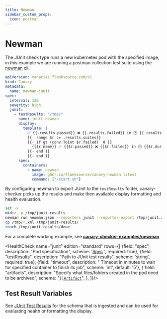 ```yaml
---
title: Newman
sidebar_custom_props:
  icon: postman
---
```


# <Icon name="postman" /> Newman

The JUnit check type runs a new kubernetes pod with the specified image, in this example we are running a postman collection test suite using the [newman](https://github.com/postmanlabs/newman) cli.

```yaml
apiVersion: canaries.flanksource.com/v1
kind: Canary
metadata:
  name: newman-junit
spec:
  interval: 120
  severity: high
  junit:
    - testResults: "/tmp/"
      name: junit-newman
      display:
        template: |
          ✅ {{.results.passed}} ❌ {{.results.failed}} in 🕑 {{.results.duration}}
          {{  range $r := .results.suites}}
          {{- if gt (conv.ToInt $r.failed)  0 }}
            {{$r.name}} ✅ {{$r.passed}} ❌ {{$r.failed}} in 🕑 {{$r.duration}}
          {{- end }}
          {{- end }}
      spec:
        containers:
          - name: newman
            image: ghcr.io/flanksource/canary-newman:latest
            command: ["/start.sh"]
```

By configuring newman to export JUnit to the `testResults` folder, canary-checker picks up the results and make then available display formatting and health evaluation.

```bash title="start.sh"
set -x
mkdir -p /tmp/junit-results
newman run newman.json --reporters junit --reporter-export /tmp/junit.xml
cp /tmp/*.xml /tmp/junit-results/
touch /tmp/junit-results/done
```

For a complete working example, see **[canary-checker-examples/newman](https://github.com/flanksource/canary-checker-examples/tree/main/newman)**

<HealthCheck name="junit" edition="standard"  rows={[
  {field: "spec", description: "Pod specification", scheme: '[Spec](https://kubernetes.io/docs/reference/generated/kubernetes-api/v1.20/#podspec-v1-core) ', required: true},
  {field: "testResults", description: "Path to JUnit test results", scheme: 'string', required: true},
  {field: "timeout", description: " Timeout in minutes to wait for specified container to finish its job", scheme: 'int', default: '5'},
  {
  field: "artifacts",
  description: "Specify what files/folders created in the pod need to be archived",
  scheme: "[`[]Artifact`](#artifact)",
},
]}/>


## Test Result Variables

See [JUnit Test Results](/canary-checker/reference/junit#test-result-variables) for the schema that is ingested and can be used for evaluating health or formatting the display.
